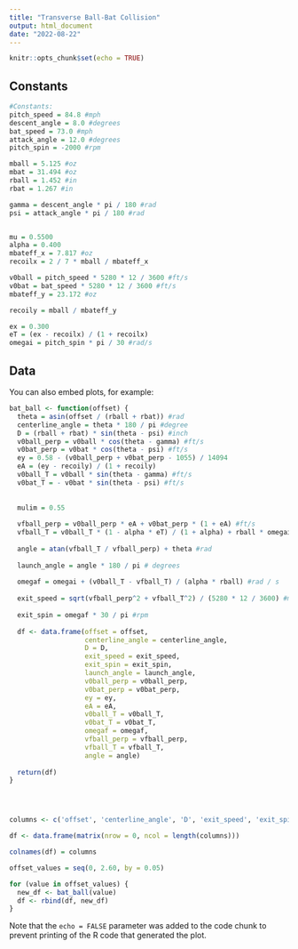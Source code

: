 ```yaml
---
title: "Transverse Ball-Bat Collision"
output: html_document
date: "2022-08-22"
---
```


```r
knitr::opts_chunk$set(echo = TRUE)
```

## Constants

```r
#Constants:
pitch_speed = 84.8 #mph
descent_angle = 8.0 #degrees
bat_speed = 73.0 #mph
attack_angle = 12.0 #degrees
pitch_spin = -2000 #rpm

mball = 5.125 #oz
mbat = 31.494 #oz
rball = 1.452 #in
rbat = 1.267 #in

gamma = descent_angle * pi / 180 #rad
psi = attack_angle * pi / 180 #rad


mu = 0.5500
alpha = 0.400
mbateff_x = 7.817 #oz
recoilx = 2 / 7 * mball / mbateff_x

v0ball = pitch_speed * 5280 * 12 / 3600 #ft/s
v0bat = bat_speed * 5280 * 12 / 3600 #ft/s
mbateff_y = 23.172 #oz

recoily = mball / mbateff_y

ex = 0.300
eT = (ex - recoilx) / (1 + recoilx)
omegai = pitch_spin * pi / 30 #rad/s 

```

## Data

You can also embed plots, for example:

```r

bat_ball <- function(offset) {
  theta = asin(offset / (rball + rbat)) #rad
  centerline_angle = theta * 180 / pi #degree
  D = (rball + rbat) * sin(theta - psi) #inch
  v0ball_perp = v0ball * cos(theta - gamma) #ft/s
  v0bat_perp = v0bat * cos(theta - psi) #ft/s
  ey = 0.58 - (v0ball_perp + v0bat_perp - 1055) / 14094
  eA = (ey - recoily) / (1 + recoily)
  v0ball_T = v0ball * sin(theta - gamma) #ft/s
  v0bat_T = - v0bat * sin(theta - psi) #ft/s
  
  
  mulim = 0.55
    
  vfball_perp = v0ball_perp * eA + v0bat_perp * (1 + eA) #ft/s
  vfball_T = v0ball_T * (1 - alpha * eT) / (1 + alpha) + rball * omegai * alpha * (1 + eT) / (1 + alpha) + v0bat_T * alpha * (1 + eT) / (1 + alpha) #ft/s
  
  angle = atan(vfball_T / vfball_perp) + theta #rad
  
  launch_angle = angle * 180 / pi # degrees
    
  omegaf = omegai + (v0ball_T - vfball_T) / (alpha * rball) #rad / s
  
  exit_speed = sqrt(vfball_perp^2 + vfball_T^2) / (5280 * 12 / 3600) #mph
  
  exit_spin = omegaf * 30 / pi #rpm
  
  df <- data.frame(offset = offset,
                   centerline_angle = centerline_angle,
                   D = D,
                   exit_speed = exit_speed,
                   exit_spin = exit_spin,
                   launch_angle = launch_angle,
                   v0ball_perp = v0ball_perp,
                   v0bat_perp = v0bat_perp,
                   ey = ey,
                   eA = eA,
                   v0ball_T = v0ball_T,
                   v0bat_T = v0bat_T,
                   omegaf = omegaf,
                   vfball_perp = vfball_perp,
                   vfball_T = vfball_T,
                   angle = angle)
                   
  return(df)
}





```

```r

columns <- c('offset', 'centerline_angle', 'D', 'exit_speed', 'exit_spin', 'launch_angle', 'v0ball_perp', 'v0bat_perp', 'ey', 'eA', 'v0ball_T', 'v0bat_T', 'omegaf', 'vfball_perp', 'vfball_T', 'angle')

df <- data.frame(matrix(nrow = 0, ncol = length(columns)))

colnames(df) = columns

offset_values = seq(0, 2.60, by = 0.05)

for (value in offset_values) {
  new_df <- bat_ball(value)
  df <- rbind(df, new_df)
}
```

Note that the `echo = FALSE` parameter was added to the code chunk to prevent printing of the R code that generated the plot.
